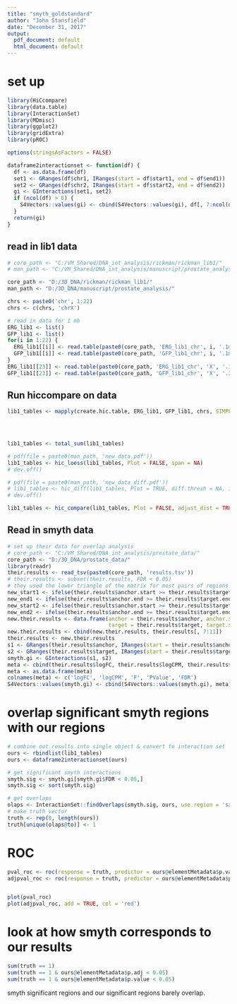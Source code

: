 ---
title: "smyth_goldstandard"
author: "John Stansfield"
date: "December 31, 2017"
output:
  pdf_document: default
  html_document: default
---

# set up

```{r}
library(HiCcompare)
library(data.table)
library(InteractionSet)
library(MDmisc)
library(ggplot2)
library(gridExtra)
library(pROC)
```

```{r}
options(stringsAsFactors = FALSE)
```

```{r}
dataframe2interactionset <- function(df) {
  df <- as.data.frame(df)
  set1 <- GRanges(df$chr1, IRanges(start = df$start1, end = df$end1))
  set2 <- GRanges(df$chr2, IRanges(start = df$start2, end = df$end2))
  gi <- GInteractions(set1, set2)
  if (ncol(df) > 6) {
    S4Vectors::values(gi) <- cbind(S4Vectors::values(gi), df[, 7:ncol(df)])
  }
  return(gi)
}
```


## read in lib1 data
```{r}
# core_path <- "C:/VM_Shared/DNA_int_analysis/rickman/rickman_lib1/"
# man_path <- "C:/VM_Shared/DNA_int_analysis/manuscript/prostate_analysis/"

core_path <- "D:/3D_DNA/rickman/rickman_lib1/"
man_path <- "D:/3D_DNA/manuscript/prostate_analysis/"

chrs <- paste0('chr', 1:22)
chrs <- c(chrs, 'chrX')

# read in data for 1 mb
ERG_lib1 <- list()
GFP_lib1 <- list()
for(i in 1:22) {
  ERG_lib1[[i]] <- read.table(paste0(core_path, 'ERG_lib1_chr', i, '.1mb.txt'), header = FALSE)
  GFP_lib1[[i]] <- read.table(paste0(core_path, 'GFP_lib1_chr', i, '.1mb.txt'), header = FALSE)
}
ERG_lib1[[23]] <- read.table(paste0(core_path, 'ERG_lib1_chr', 'X', '.1mb.txt'), header = FALSE)
GFP_lib1[[23]] <- read.table(paste0(core_path, 'GFP_lib1_chr', 'X', '.1mb.txt'), header = FALSE)

```

## Run hiccompare on data
```{r}
lib1_tables <- mapply(create.hic.table, ERG_lib1, GFP_lib1, chrs, SIMPLIFY = FALSE, MoreArgs = list(scale = FALSE, include.zeros = FALSE)) #,
                                                                                                    # exclude.regions = exclude, 
                                                                                                    # exclude.overlap = 0.2))


lib1_tables <- total_sum(lib1_tables)
```

```{r}
# pdf(file = paste0(man_path, 'new_data.pdf'))
lib1_tables <- hic_loess(lib1_tables, Plot = FALSE, span = NA)
# dev.off()

# pdf(file = paste0(man_path, 'new_data_diff.pdf'))
# lib1_tables <- hic_diff(lib1_tables, Plot = TRUE, diff.thresh = NA, iterations = 1000)
# dev.off()

lib1_tables <- hic_compare(lib1_tables, Plot = FALSE, adjust_dist = TRUE, A.quantile = 0.05, p.method = 'holm')
```


## Read in smyth data

```{r}
# set up their data for overlap analysis
# core_path <- "C:/VM_Shared/DNA_int_analysis/prostate_data/"
core_path <- "D:/3D_DNA/prostate_data/"
library(readr)
their.results <- read_tsv(paste0(core_path, 'results.tsv'))
# their.results <- subset(their.results, FDR < 0.05)
# they used the lower triangle of the matrix for most pairs of regions while we only use upper triangle. need to convert to upper triangle for overlap to work
new_start1 <- ifelse(their.results$anchor.start >= their.results$target.start, their.results$target.start, their.results$anchor.start)
new_end1 <- ifelse(their.results$anchor.end >= their.results$target.end, their.results$target.end, their.results$anchor.end)
new_start2 <- ifelse(their.results$anchor.start >= their.results$target.start, their.results$anchor.start, their.results$target.start)
new_end2 <- ifelse(their.results$anchor.end >= their.results$target.end, their.results$anchor.end, their.results$target.end)
new.their.results <- data.frame(anchor = their.results$anchor, anchor.start = new_start1, anchor.end = new_end1, 
                                target = their.results$target, target.start = new_start2, target.end = new_end2)
new.their.results <- cbind(new.their.results, their.results[, 7:11])
their.results <- new.their.results
s1 <- GRanges(their.results$anchor, IRanges(start = their.results$anchor.start, end = their.results$anchor.end))
s2 <- GRanges(their.results$target, IRanges(start = their.results$target.start, end = their.results$target.end))
smyth.gi <- GInteractions(s1, s2)
meta <- cbind(their.results$logFC, their.results$logCPM, their.results$F, their.results$PValue, their.results$FDR)
meta <- as.data.frame(meta)
colnames(meta) <- c('logFC', 'logCPM', 'F', 'PValue', 'FDR')
S4Vectors::values(smyth.gi) <- cbind(S4Vectors::values(smyth.gi), meta)
```

# overlap significant smyth regions with our regions

```{r}
# combine out results into single object & convert to interaction set
ours <- rbindlist(lib1_tables)
ours <- dataframe2interactionset(ours)

# get significant smyth interactions
smyth.sig <- smyth.gi[smyth.gi$FDR < 0.05,]
smyth.sig <- sort(smyth.sig)

# get overlaps
olaps <- InteractionSet::findOverlaps(smyth.sig, ours, use.region = 'same', minoverlap = 10000)
# make truth vector
truth <- rep(0, length(ours))
truth[unique(olaps@to)] <- 1
```


# ROC 

```{r}
pval_roc <- roc(response = truth, predictor = ours@elementMetadata$p.value)
adjpval_roc <- roc(response = truth, predictor = ours@elementMetadata$p.adj)


plot(pval_roc)
plot(adjpval_roc, add = TRUE, col = 'red')
```


# look at how smyth corresponds to our results

```{r}
sum(truth == 1)
sum(truth == 1 & ours@elementMetadata$p.adj < 0.05)
sum(truth == 1 & ours@elementMetadata$p.value < 0.05)


```

smyth significant regions and our significant regions barely overlap.

